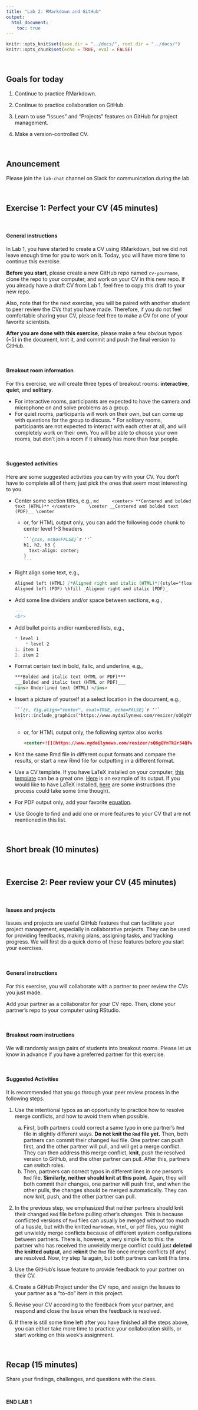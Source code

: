 ```yaml
---
title: "Lab 2: RMarkdown and GitHub"
output: 
  html_document:
    toc: true
---
```


```r
knitr::opts_knit$set(base.dir = "../docs/", root.dir = "../docs/")
knitr::opts_chunk$set(echo = TRUE, eval = FALSE)
```
<br>

## Goals for today

1. Continue to practice RMarkdown.
 
2. Continue to practice collaboration on GitHub.

3. Learn to use "Issues" and "Projects" features on GitHub for project management. 

4. Make a version-controlled CV.

<br>

## Anouncement

Please join the `lab-chat` channel on Slack for communication during the lab. 

<br>

## Exercise 1: Perfect your CV (45 minutes)

<br>

#### General instructions

In Lab 1, you have started to create a CV using RMarkdown, but we did not leave enough time for you to work on it. Today, you will have more time to continue this exercise. 

**Before you start**, please create a new GitHub repo named `cv-yourname`, clone the repo to your computer, and work on your CV in this new repo. If you already have a draft CV from Lab 1, feel free to copy this draft to your new repo.

Also, note that for the next exercise, you will be paired with another student to peer review the CVs that you have made. Therefore, if you do not feel comfortable sharing your CV, please feel free to make a CV for one of your favorite scientists. 

**After you are done with this exercise**, please make a few obvious typos (~5) in the document, knit it, and commit and push the final version to GitHub. 

<br>

#### Breakout room information

For this exercise, we will create three types of breakout rooms: **interactive**, **quiet**, and **solitary**. 

  * For interactive rooms, participants are expected to have the camera and microphone on and solve problems as a group. 
  * For quiet rooms, participants will work on their own, but can come up with questions for the group to discuss.   * For solitary rooms, participants are not expected to interact with each other at all, and will completely work on their own. 
You will be able to choose your own rooms, but don't join a room if it already has more than four people. 

<br>

#### Suggested activities

Here are some suggested activities you can try with your CV. You don't have to complete all of them; just pick the ones that seem most interesting to you.

  * Center some section titles, e.g.,
    ```md
    <center> **Centered and bolded text (HTML)** </center>
    \center __Centered and bolded text (PDF)__ \center
    ```
    
      * or, for HTML output only, you can add the following code chunk to center level 1-3 headers
      
        ````md
        ```{css, echo=FALSE}`r ''`
        h1, h2, h3 {
          text-align: center;
        }
        ```
        ````

  * Right align some text, e.g.,
  
    ```md
    Aligned left (HTML) [*Aligned right and italic (HTML)*]{style="float:right"}
    Aligned left (PDF) \hfill _Aligned right and italic (PDF)_
    ```
    
  * Add some line dividers and/or space between sections, e.g.,
  
    ```md
    ---
    <br>
    ```
    
  * Add bullet points and/or numbered lists, e.g.,
  
    ```md
    * level 1
        * level 2
    1. item 1
    2. item 2
    ```
    
  * Format certain text in bold, italic, and underline, e.g., 
  
    ```md
    ***Bolded and italic text (HTML or PDF)***
    ___Bolded and italic text (HTML or PDF)___
    <ins> Underlined text (HTML) </ins>
    ```
    
  * Insert a picture of yourself at a select location in the document, e.g.,
    
    ````md
    ```{r, fig.align="center", eval=TRUE, echo=FALSE}`r ''`
    knitr::include_graphics("https://www.nydailynews.com/resizer/sQ6gQYnTk2r34Qfvp62cZotsZFE=/415x276/top/arc-anglerfish-arc2-prod-tronc.s3.amazonaws.com/public/O4TVS77I2W4OWA2UCLZP34EM4Q.jpg")
    ```
    ````
    
    * or, for HTML output only, the following syntax also works
      
        ```md
        <center>![](https://www.nydailynews.com/resizer/sQ6gQYnTk2r34Qfvp62cZotsZFE=/415x276/top/arc-anglerfish-arc2-prod-tronc.s3.amazonaws.com/public/O4TVS77I2W4OWA2UCLZP34EM4Q.jpg)</center>
        ```

  * Knit the same Rmd file in different ouput formats and compare the results, or start a new Rmd file for outputting in a different format.
  
  * Use a CV template. If you have LaTeX installed on your computer, [this template](https://github.com/svmiller/stevetemplates) can be a great one. [Here](https://docs.google.com/viewerng/viewer?url=https://dl.dropboxusercontent.com/s/kmsyii075scmqtk/svm-rmarkdown-cv.pdf?dl%3D0&hl=en_US) is an example of its output. If you would like to have LaTeX installed, [here](https://rmd4sci.njtierney.com/installation.html#a-note-on-pdf) are some instructions (the process could take some time though).
  
  * For PDF output only, add your favorite [equation](https://rmd4sci.njtierney.com/math.html). 
  
  * Use Google to find and add one or more features to your CV that are not mentioned in this list. 

<br>

## Short break (10 minutes)

<br>

## Exercise 2: Peer review your CV (45 minutes)

<br>

#### Issues and projects

Issues and projects are useful GitHub features that can facilitate your project management, especially in collaborative projects. They can be used for providing feedbacks, making plans, assigning tasks, and tracking progress. We will first do a quick demo of these features before you start your exercises. 

<br>

#### General instructions

For this exercise, you will collaborate with a partner to peer review the CVs you just made. 

Add your partner as a collaborator for your CV repo. Then, clone your partner's repo to your computer using RStudio. 

<br>

#### Breakout room instructions

We will randomly assign pairs of students into breakout rooms. Please let us know in advance if you have a preferred partner for this exercise.

<br>

#### Suggested Activities

It is recommended that you go through your peer review process in the following steps. 

1. Use the intentional typos as an opportunity to practice how to resolve merge conflicts, and how to avoid them when possible. 
    a. First, both partners could correct a same typo in one partner's `Rmd` file in slightly different ways. **Do not knit the `Rmd` file yet.** Then, both partners can commit their changed `Rmd` file. One partner can push first, and the other partner will pull, and will get a merge conflict. They can then address this merge conflict, **knit**, push the resolved version to GitHub, and the other partner can pull. After this, partners can switch roles. 
    b. Then, partners can correct typos in different lines in one person's `Rmd` file. **Similarly, neither should knit at this point.** Again, they will both commit their changes, one partner will push first, and when the other pulls, the changes should be merged automatically. They can now knit, push, and the other partner can pull. 

2. In the previous step, we emphasized that neither partners should knit their changed `Rmd` file before pulling other's changes. This is because conflicted versions of `Rmd` files can usually be merged without too much of a hassle, but with the knitted `markdown`, `html`, or `pdf` files, you might get unwieldy merge conflicts because of different system configurations between partners. There is, however, a very simple fix to this: the partner who has received the unwieldy merge conflict could just **deleted the knitted output**, and **reknit** the `Rmd` file once merge conflicts (if any) are resolved. Now, try step 1a again, but both partners can knit this time. 

3. Use the GitHub's Issue feature to provide feedback to your partner on their CV. 

4. Create a GitHub Project under the CV repo, and assign the Issues to your partner as a "to-do" item in this project. 

5. Revise your CV according to the feedback from your partner, and respond and close the Issue when the feedback is resolved. 

6. If there is still some time left after you have finished all the steps above, you can either take more time to practice your collaboration skills, or start working on this week's assignment. 

<br>

## Recap (15 minutes)

Share your findings, challenges, and questions with the class. 

<br>

**END LAB 1**

<div class="tocify-extend-page" data-unique="tocify-extend-page" style="height: 0;"></div>
